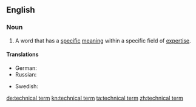 ==English==

===Noun===
{{en-noun|head=[[technical]] [[term]]}}

# A word that has a [[specific]] [[meaning]] within a specific field of [[expertise]].

====Translations====
{{trans-top|word that has a specific meaning within a specific field of expertise}}
* German: {{t+|de|Terminus technicus|m}}
* Russian: {{t|ru|технический термин|m|tr=tekhnicheskiy termin|sc=Cyrl}}
{{trans-mid}}
* Swedish: {{t|sv|fackterm|c}}
{{trans-bottom}}

[[de:technical term]]
[[kn:technical term]]
[[ta:technical term]]
[[zh:technical term]]
